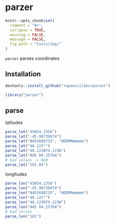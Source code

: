 parzer
======

```r
knitr::opts_chunk$set(
  comment = "#>",
  collapse = TRUE,
  warning = FALSE,
  message = FALSE,
  fig.path = "tools/img/"
)
```

`parzer` parses coordinates


## Installation

```r
devtools::install_github("ropenscilabs/parzer")
```

```r
library("parzer")
```

## parse

latitudes

```r
parse_lat("45N54.2356")
parse_lat("-45.98739874")
parse_lat("N455698735", "HDDMMmmmmm")
parse_lat("40.123°")
parse_lat("40.123N74.123W")
parse_lat("N45 04.25764")
# bad values -> NaN
parse_lat("191.89")
```

longitudes

```r
parse_lon("45W54.2356")
parse_lon("-45.98739874")
parse_lon("N455698735", "HDDMMmmmmm")
parse_lon("40.123°")
parse_lon("40.123N74.123W")
parse_lon("N45 04.25764")
# bad values
parse_lon("181")
```

